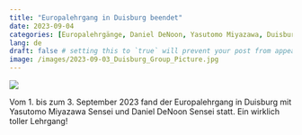 ```yaml
---
title: "Europalehrgang in Duisburg beendet"
date: 2023-09-04
categories: [Europalehrgänge, Daniel DeNoon, Yasutomo Miyazawa, Duisburg] # self-defined categories
lang: de
draft: false # setting this to `true` will prevent your post from appearing on your listing page until you're ready!
image: /images/2023-09-03_Duisburg_Group_Picture.jpg
---
```


![](/images/2023-09-03_Duisburg_Group_Picture.jpg)

Vom 1.
bis zum 3.
September 2023 fand der Europalehrgang in Duisburg mit Yasutomo Miyazawa Sensei und Daniel DeNoon Sensei statt.
Ein wirklich toller Lehrgang!

